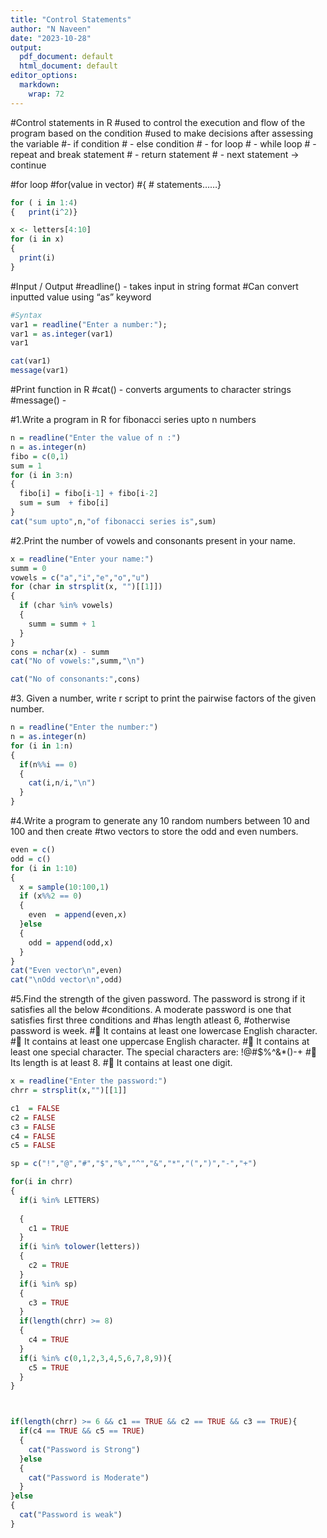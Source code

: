 ---
title: "Control Statements"
author: "N Naveen"
date: "2023-10-28"
output:
  pdf_document: default
  html_document: default
editor_options:
  markdown:
    wrap: 72
---

#Control statements in R #used to control the execution and flow of the
program based on the condition #used to make decisions after assessing
the variable #- if condition \# - else condition \# - for loop \# -
while loop \# - repeat and break statement \# - return statement \# -
next statement -\> continue


#for loop
#for(value in vector)
#{
# statements......}
```{r}
for ( i in 1:4)
{   print(i^2)}

```

```{r}
x <- letters[4:10]
for (i in x)
{
  print(i)
}
```


#Input / Output
#readline() - takes input in string format
#Can convert inputted value using "as" keyword


```{r}
#Syntax
var1 = readline("Enter a number:");
var1 = as.integer(var1)
var1
```

```{r}
cat(var1)
message(var1)
```


#Print function in R
#cat() - converts arguments to character strings
#message() - 

#1.Write a program in R for fibonacci series upto n numbers
```{r}
n = readline("Enter the value of n :")
n = as.integer(n)
fibo = c(0,1)
sum = 1
for (i in 3:n)
{
  fibo[i] = fibo[i-1] + fibo[i-2]
  sum = sum  + fibo[i]
}
cat("sum upto",n,"of fibonacci series is",sum)
```

#2.Print the number of vowels and consonants present in your name.
```{r}

x = readline("Enter your name:")
summ = 0
vowels = c("a","i","e","o","u")
for (char in strsplit(x, "")[[1]])
{
  if (char %in% vowels)
  {
    summ = summ + 1
  }
}
cons = nchar(x) - summ
cat("No of vowels:",summ,"\n")

cat("No of consonants:",cons)
```

#3. Given a number, write r script to print the pairwise factors of the given number.
```{r}

n = readline("Enter the number:")
n = as.integer(n)
for (i in 1:n)
{
  if(n%%i == 0)
  {
    cat(i,n/i,"\n")
  }
}
```


#4.Write a program to generate any 10 random numbers between 10 and 100 and then create
#two vectors to store the odd and even numbers.
```{r}

even = c()
odd = c()
for (i in 1:10)
{
  x = sample(10:100,1)
  if (x%%2 == 0)
  {
    even  = append(even,x)
  }else
  {
    odd = append(odd,x)
  }
}
cat("Even vector\n",even)
cat("\nOdd vector\n",odd)
```

#5.Find the strength of the given password. The password is strong if it satisfies all the below
#conditions. A moderate password is one that satisfies first three conditions and #has length atleast 6, 
#otherwise password is week.
# It contains at least one lowercase English character.
# It contains at least one uppercase English character.
# It contains at least one special character. The special characters are: !@#$%^&*()-+
# Its length is at least 8.
# It contains at least one digit.
```{r}

x = readline("Enter the password:")
chrr = strsplit(x,"")[[1]]

c1  = FALSE
c2 = FALSE
c3 = FALSE
c4 = FALSE
c5 = FALSE

sp = c("!","@","#","$","%","^","&","*","(",")","-","+")

for(i in chrr)
{
  if(i %in% LETTERS)
     
  {
    c1 = TRUE    
  }
  if(i %in% tolower(letters))
  {
    c2 = TRUE
  }
  if(i %in% sp)
  {
    c3 = TRUE
  }
  if(length(chrr) >= 8)
  {
    c4 = TRUE
  }
  if(i %in% c(0,1,2,3,4,5,6,7,8,9)){
    c5 = TRUE
  }
}



if(length(chrr) >= 6 && c1 == TRUE && c2 == TRUE && c3 == TRUE){
  if(c4 == TRUE && c5 == TRUE)
  {
    cat("Password is Strong")
  }else
  {
    cat("Password is Moderate")
  }
}else
{
  cat("Password is weak")
}
```
